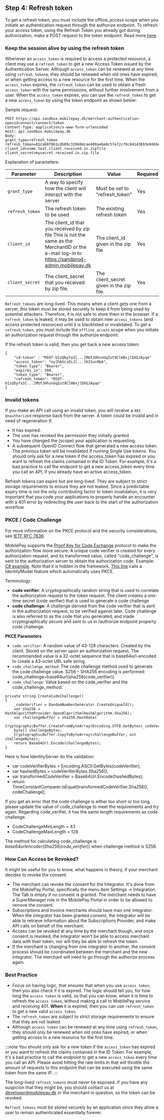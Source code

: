 ## Step 4: Refresh token

To get a refresh token, you must include the offline_access scope when you initiate an authentication request through the authorize endpoint. To refresh your access token, using the Refresh Token you already got during authorization, make a POST request to the token endpoint. Read more [here](https://auth0.com/docs/tokens/refresh-token/current#use-a-refresh-token).

### Keep the session alive by using the refresh token

Whenever an `access_token` is required to access a protected resource, a client may use a `refresh_token` to get a new Access Token issued by the Authentication Server. Although `access_token` can be renewed at any time using `refresh_token`s, they should be renewed when old ones have expired, or when getting access to a new resource for the first time. When the `access_token` expires, the `refresh_token` can be used to obtain a fresh `access_token` with the same permissions, without further involvement from a user. When the `access_token` expires, you can use the `refresh_token` to get a new `access_token` by using the token endpoint as shown below:

Sample request:
```
POST https://api.sandbox.mobilepay.dk/merchant-authentication-openidconnect/connect/token
Content-Type: application/x-www-form-urlencoded
Host: api.sandbox.mobilepay.dk
Body:
grant_type=refresh_token
refresh_token=01cab0f861cdb89c326604cae408ae6e8c57e72c70c84143b93e04bbecb8c748
client_id=some.test.client.received.in.zipfile
client_secret=mysecret.received.in.zip.file
```

Explanation of parameters:

| Parameter | Description | Value | Required |
|-----------|-------------|-------|----------|
| `grant_type` | A way to specify how the client will interact with the server | Must be set to "refresh_token" | Yes |
| `refresh_token` | The refresh token to be used | The existing refresh token | Yes |
| `client_id` | The client_id that you received by zip file This is not the same as the MerchantID or the e-mail log-in to https://sandprod-admin.mobilepay.dk | The client_id given in the zip file	 | Yes |
| `client_secret` |  The client_secret that you received by zip file. | The client_secret given in the zip file. | Yes |

`Refresh_tokens` are long-lived. This means when a client gets one from a server, this token must be stored securely to keep it from being used by potential attackers. Therefore, it is not safe to store them in the browser. If a `refresh_token` is leaked, it may be used to obtain new `access_tokens` (and access protected resources) until it is blacklisted or invalidated.
To get a `refresh_token`, you must include the `offline_access` scope when you initiate an authorization request through the authorize endpoint.

If the refresh token is valid, then you get back a new access token:
```
{
    "id-token" : "MIOf-U1zQbyfa3[...]MUfJHhvnUqIut9ClH0xjlDXGJAyqo"
    "access_token": "eyJhbGciOiJ[...]K1Sun9bA",
    "token_type": "Bearer",
    "expires_in": 300,
    "token_type": "Bearer",
    "refresh_token": "MIOf-U1zQbyfa3[...]MUfJHhvnUqIut9ClH0xjlDXGJAyqo"
}
```

### Invalid tokens  

If you make an API call using an invalid token, you will receive a `401 Unauthorized` response back from the server. A token could be invalid and in need of regeneration if:

* It has expired.
* The user has revoked the permission they initially granted 
* You have changed the (scope) your application is requesting.
* A subsequent OpenID Connect flow that generated a new access token. The previous token will be invalidated if running Single Use tokens.
You should only ask for a new token if the access_token has expired or you want to refresh the claims contained in the ID Token. For example, it's a bad practice to call the endpoint to get a new access_token every time you call an API, if you already have an active access_token. 

Refresh tokens can expire but are long-lived. They are subject to strict storage requirements to ensure they are not leaked.  Since a predictable expiry time is not the only contributing factor to token invalidation, it is very important that you code your applications to properly handle an encounter with a 401 error by redirecting the user back to the start of the authorization workflow.

### PKCE / Code Challenge
For more information on the PKCE protocol and the security considerations, see [IETF RFC 7636](https://tools.ietf.org/html/rfc7636). 

MobilePay supports the [Proof Key for Code Exchange](https://tools.ietf.org/html/rfc7636) protocol to make the authorization flow more secure. A unique code verifier is created for every authorization request, and its transformed value, called "code_challenge", is sent to the authorization server to obtain the authorization code. Example: [C# example](https://github.com/MobilePayDev/MobilePay-Invoice/blob/master/ClientExamples/ConsoleClientExample/Program.cs#L43%20). Note that it is hidden in the framework. [This line](https://github.com/MobilePayDev/MobilePay-Invoice/blob/master/ClientExamples/ConsoleClientExample/Program.cs#L43%20) calls a IdentityModel feature which automatically uses PKCE. 

Terminology: 

* **code verifier**: A cryptographically random string that is used to correlate the authorization request to the token request. The client creates a one-time secret (code verifier)  that is used to generate a code challenge
* **code challenge**: A challenge derived from the code verifier that is sent in the authorization request, to be verified against later. Code challenge is also referred to as the code that you generated, and made cryptographically secure and sent to us in /authorize endpoint property code challenge. 

**PKCE Parameters**
* `code_verifier`: A random value of 43-128 characters. Created by the client. Stored on the server upon an authorization request. The recommended value is a 32-octet sequence that is base64url-encoded to create a 43-octet URL safe string.
* `code_challenge_method`: The code challenge method used to generate the code challenge value. S256 – SHA256 encoding is performed: code_challenge=base64url(sha256(code_verifier))
* `code_challenge`: Value based on the code_verifier and the code_challenge_method.

```
private string CreateCodeChallenge()
{
    _codeVerifier = RandomNumberGenerator.CreateUniqueId();
    var sha256 = HashAlgorithmProvider.OpenAlgorithm(HashAlgorithm.Sha256);
    var challengeBuffer = sha256.HashData(
        CryptographicBuffer.CreateFromByteArray(Encoding.UTF8.GetBytes(_codeVerifier)));
    byte[] challengeBytes;
    CryptographicBuffer.CopyToByteArray(challengeBuffer, out challengeBytes);
    return Base64Url.Encode(challengeBytes);
}
```
Here is how IdentityServer do the validation: 

* var codeVerifierBytes = Encoding.ASCII.GetBytes(codeVerifier);
* var hashedBytes = codeVerifierBytes.Sha256();
* var transformedCodeVerifier = Base64Url.Encode(hashedBytes);
* return TimeConstantComparer.IsEqual(transformedCodeVerifier.Sha256(), codeChallenge);

If you get an error that the code challenge is either too short or too long, please update the value of code_challenge to meet the requirements and try again. Regarding code_verifier, it has the same length requirements as code challenge.  

* CodeChallengeMinLength = 43
* CodeChallengeMaxLength = 128

The method for calculating code_challenge is *base64urlencoder(Sha256(code_verifier))* when challenge method is S256. 

### How Can Access be Revoked?

It might be useful for you to know, what happens in theory, if your merchant decides to revoke the consent. 

* The merchant can revoke the consent for the Integrator. It's done from the MobilePay Portal, specifically the menu item Settings → Integration. The Tab is empty if no consent is granted.  The merchant needs to have a SuperManager role in the MobilePay Portal in order to be allowed to remove the consent.
* Subscriptions and Invoice merchants should have max one integrator. When the integrator has been granted consent, the integrator will be able to retrieve information about the Subscriptions Provider, and make API calls on behalf of the merchant. 
* Access can be revoked at any time by the merchant though, and once consent is revoked, the integrator won't be able to access merchant data with their token, nor will they be able to refresh the token.  
* If the merchant is changing from one integrator to another, the consent process should be coordinated between the merchant and the new integrator. The merchant will need to go through the authorize process again. 

### Best Practice

* Focus on having logic, that ensures that when you use `access token`, then you also check if it is expired. The logic should tell you, for how long the `access token` is valid, so that you can know, when it is time to refresh the `access token`,  without making a call to MobilePay service and receiving 401. **When** it is expired, then you can use `refresh_token` to get a new valid  `access token`.
* The  `refresh_token`  are subject to strict storage requirements to ensure that they are not leaked.
* Although  `access token` can be renewed at any time using `refresh_token`, they should only be renewed when old ones have expired, or when getting access to a new resource for the first time.

:::note
You should only ask for a new token if the `access_token` has expired or you want to refresh the claims contained in the ID Token. For example, it's a bad practice to call the endpoint to get a new `access_token` every time you call an API.
Please avoid hitting the rate limits in that will throttle the amount of requests to this endpoint that can be executed using the same token from the same IP.
:::

The long-lived `refresh_tokens` must never be exposed. If you have any suspicion that they might be, you should contact us at developer@mobilepay.dk or the merchant in question, so the token can be revoked. 

`Refresh_tokens`  must be stored securely by an application since they allow a user to remain authenticated essentially forever.
